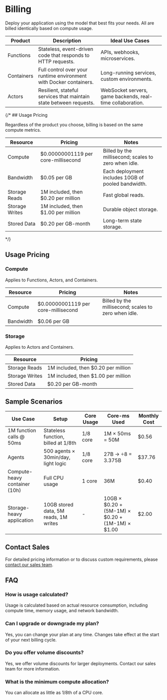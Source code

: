 # Billing

Deploy your application using the model that best fits your needs. All are billed identically based on compute usage.

| Product   | Description                                                      | Ideal Use Cases                                         |
|-------------|------------------------------------------------------------------|---------------------------------------------------------|
| Functions   | Stateless, event-driven code that responds to HTTP requests.     | APIs, webhooks, microservices.                          |
| Containers  | Full control over your runtime environment with Docker containers.| Long-running services, custom environments.             |
| Actors      | Resilient, stateful services that maintain state between requests.| WebSocket servers, game backends, real-time collaboration. |


{/* ## Usage Pricing

Regardless of the product you choose, billing is based on the same compute metrics.

| Resource        | Pricing                              | Notes                                                      |
|-----------------|--------------------------------------|------------------------------------------------------------|
| Compute         | $0.00000001119 per core-millisecond      | Billed by the millisecond; scales to zero when idle.        |
| Bandwidth       | $0.05 per GB                         | Each deployment includes 10GB of pooled bandwidth.          |
| Storage Reads   | 1M included, then $0.20 per million  | Fast global reads.                                         |
| Storage Writes  | 1M included, then $1.00 per million  | Durable object storage.                                    |
| Stored Data     | $0.20 per GB-month                   | Long-term state storage.                                   |
*/}


## Usage Pricing

### Compute

Applies to Functions, Actors, and Containers.

| Resource        | Pricing                              | Notes                                                      |
|-----------------|--------------------------------------|------------------------------------------------------------|
| Compute         | $0.00000001119 per core-millisecond  | Billed by the millisecond; scales to zero when idle.       |
| Bandwidth       | $0.06 per GB                         |                                                            |

### Storage

Applies to Actors and Containers.

| Resource        | Pricing                              |
|-----------------|--------------------------------------|
| Storage Reads   | 1M included, then $0.20 per million  |
| Storage Writes  | 1M included, then $1.00 per million  |
| Stored Data     | $0.20 per GB-month                   |

## Sample Scenarios

| Use Case                              | Setup                        | Core Usage | Core-ms Used | Monthly Cost |
|----------------------------------------|------------------------------|------------|--------------|--------------|
| 1M function calls @ 50ms               | Stateless function, billed at 1/8th | 1/8 core   | 1M × 50ms = 50M | $0.56       |
| Agents                            | 500 agents × 30min/day, light logic | 1/8 core | 27B → ÷8 = 3.375B | $37.76      |
| Compute-heavy container (10h)          | Full CPU usage               | 1 core     | 36M          | $0.40        |
| Storage-heavy application              | 10GB stored data, 5M reads, 1M writes | - | 10GB × $0.20 + (5M-1M) × $0.20 + (1M-1M) × $1.00 | $2.00        | */}


## Contact Sales

For detailed pricing information or to discuss custom requirements, please [contact our sales team](/sales).

## FAQ

### How is usage calculated?
Usage is calculated based on actual resource consumption, including compute time, memory usage, and network bandwidth.

### Can I upgrade or downgrade my plan?
Yes, you can change your plan at any time. Changes take effect at the start of your next billing cycle.

### Do you offer volume discounts?
Yes, we offer volume discounts for larger deployments. Contact our sales team for more information.

### What is the minimum compute allocation?
You can allocate as little as 1/8th of a CPU core.